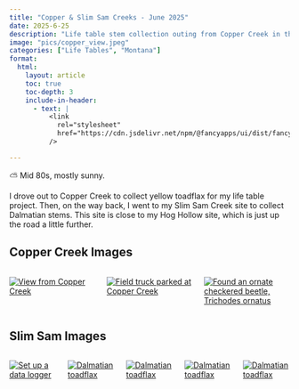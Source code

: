 ```yaml
---
title: "Copper & Slim Sam Creeks - June 2025"
date: 2025-6-25
description: "Life table stem collection outing from Copper Creek in the Scapegoat Wilderness and Slim Sam Creek in the Elk Horn Mountains." 
image: "pics/copper_view.jpeg"
categories: ["Life Tables", "Montana"]
format:
  html:
    layout: article
    toc: true
    toc-depth: 3
    include-in-header:
      - text: |
          <link
            rel="stylesheet"
            href="https://cdn.jsdelivr.net/npm/@fancyapps/ui/dist/fancybox.css"
          />

---
```


::: {.callout-note title="Weather"}
⛅ Mid 80s, mostly sunny. 
:::
  
I drove out to Copper Creek to collect yellow toadflax for my life table project. Then, on the way back, I went to my Slim Sam Creek site to collect Dalmatian stems. This site is close to my Hog Hollow site, which is just up the road a little further. 

## Copper Creek Images

:::{.columns}
::: {.column width="33%" .px-2}
[![View from Copper Creek](pics/copper_view.jpeg)](pics/copper_view.jpeg){data-fancybox="gallery" 
data-caption="View from Copper Creek"} 
:::
::: {.column width="33%" .px-2}
[![Field truck parked at Copper Creek](pics/copper_truck.jpeg)](pics/copper_truck.jpeg){data-fancybox="gallery" 
data-caption="Field truck parked at Copper Creek"}
:::
::: {.column width="33%" .px-2}
[![Found an ornate checkered beetle, <i>Trichodes ornatus</i>](pics/ornatus.jpg)](pics/ornatus.jpg){data-fancybox="gallery" 
data-caption="Found an ornate checkered beetle, <i>Trichodes ornatus</i>"}
:::
:::

## Slim Sam Images

:::{.columns}
::: {.column width="33%" .px-2}
[![Set up a data logger](pics/slim_data.jpeg)](pics/slim_data.jpeg){data-fancybox="gallery" 
data-caption="Set up a data logger"} 
:::
::: {.column width="33%" .px-2}
[![Dalmatian toadflax](pics/slim_dal1.jpeg)](pics/slim_dal1.jpeg){data-fancybox="gallery" 
data-caption="Dalmatian toadflax"}
:::
::: {.column width="33%" .px-2}
[![Dalmatian toadflax](pics/slim_dal2.jpeg)](pics/slim_dal2.jpeg){data-fancybox="gallery" 
data-caption="Dalmatian toadflax"}
:::
::: {.column width="33%" .px-2}
[![Dalmatian toadflax](pics/slim_dal3.jpeg)](pics/slim_dal3.jpeg){data-fancybox="gallery" 
data-caption="Dalmatian toadflax"}
:::
::: {.column width="33%" .px-2}
[![Dalmatian toadflax](pics/slim_dal4.jpeg)](pics/slim_dal4.jpeg){data-fancybox="gallery" 
data-caption="Dalmatian toadflax"}
:::
:::